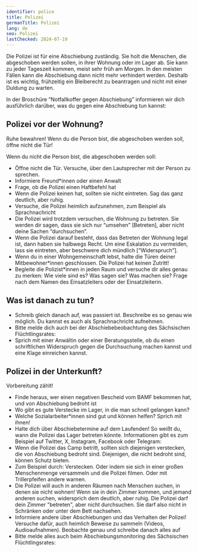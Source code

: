 ```yaml
---
identifier: police
title: Polizei
germanTitle: Polizei
lang: de
seo: Polizei
lastChecked: 2024-07-19
---
```



Die Polizei ist für eine Abschiebung zuständig. Sie holt die Menschen, die abgeschoben werden sollen, in ihrer Wohnung oder im Lager ab. Sie kann zu jeder Tageszeit kommen, meist sehr früh am Morgen. In den meisten Fällen kann die Abschiebung dann nicht mehr verhindert werden. Deshalb ist es wichtig, frühzeitig ein Bleiberecht zu beantragen und nicht mit einer Duldung zu warten.

<Block identifier="get-legal-advice" />

In der Broschüre “Notfallkoffer gegen Abschiebung” informieren wir dich ausführlich darüber, was du gegen eine Abschiebung tun kannst:

<InternalShortLink identifier="affected"></InternalShortLink>

## Polizei vor der Wohnung?

Ruhe bewahren! Wenn du die Person bist, die abgeschoben werden soll, öffne nicht die Tür!

Wenn du nicht die Person bist, die abgeschoben werden soll:

- Öffne nicht die Tür. Versuche, über den Lautsprecher mit der Person zu sprechen.
- Informiere Freund\*innen oder einen Anwalt
- Frage, ob die Polizei einen Haftbefehl hat
- Wenn die Polizei keinen hat, sollten sie nicht eintreten. Sag das ganz deutlich, aber ruhig.
- Versuche, die Polizei heimlich aufzunehmen, zum Beispiel als Sprachnachricht
- Die Polizei wird trotzdem versuchen, die Wohnung zu betreten. Sie werden dir sagen, dass sie sich nur “umsehen” \[Betreten\], aber nicht deine Sachen “durchsuchen”.
- Wenn die Polizei darauf besteht, dass das Betreten der Wohnung legal ist, dann haben sie halbwegs Recht. Um eine Eskalation zu vermeiden, lass sie eintreten, aber beschwere dich mündlich \[“Widerspruch”\].
- Wenn du in einer Wohngemeinschaft lebst, halte die Türen deiner Mitbewohner\*innen geschlossen. Die Polizei hat keinen Zutritt!
- Begleite die Polizist\*innen in jeden Raum und versuche dir alles genau zu merken: Wie viele sind es? Was sagen sie? Was machen sie? Frage nach dem Namen des Einsatzleiters oder der Einsatzleiterin.

## Was ist danach zu tun?

- Schreib gleich danach auf, was passiert ist. Beschreibe es so genau wie möglich. Du kannst es auch als Sprachnachricht aufnehmen.
- Bitte melde dich auch bei der Abschiebebeobachtung des Sächsischen Flüchtlingsrates: <Address identifier="sfr_abschiebemonitoring"></Address>
- Sprich mit einer Anwältin oder einer Beratungsstelle, ob du einen schriftlichen Widerspruch gegen die Durchsuchung machen kannst und eine Klage einreichen kannst.

## Polizei in der Unterkunft?

Vorbereitung zählt!

- Finde heraus, wer einen negativen Bescheid vom BAMF bekommen hat, und von Abschiebung bedroht ist
- Wo gibt es gute Verstecke im Lager, in die man schnell gelangen kann?
- Welche Sozialarbeiter\*innen sind gut und können helfen? Sprich mit ihnen!
- Halte dich über Abschiebetermine auf dem Laufenden! So weißt du, wann die Polizei das Lager betreten könnte. Informationen gibt es zum Beispiel auf Twitter, X, Instagram, Facebook oder Telegram: <Address identifier="deportationalarm"></Address>
- Wenn die Polizei das Camp betritt, sollten sich diejenigen verstecken, die von Abschiebung bedroht sind. Diejenigen, die nicht bedroht sind, können Schutz bieten.
- Zum Beispiel durch: Verstecken. Oder indem sie sich in einer großen Menschenmenge versammeln und die Polizei filmen. Oder mit Trillerpfeifen andere warnen.
- Die Polizei will auch in anderen Räumen nach Menschen suchen, in denen sie nicht wohnen! Wenn sie in dein Zimmer kommen, und jemand anderen suchen, widersprich dem deutlich, aber ruhig. Die Polizei darf dein Zimmer "betreten", aber nicht durchsuchen. Sie darf also nicht in Schränken oder unter dem Bett nachsehen.
- Informiere andere über Abschiebungen und das Verhalten der Polizei! Versuche dafür, auch heimlich Beweise zu sammeln (Videos, Audioaufnahmen). Beobachte genau und schreibe danach alles auf
- Bitte melde alles auch beim Abschiebungsmonitoring des Sächsischen Flüchtlingsrates: <Address identifier="sfr_abschiebemonitoring"></Address>
